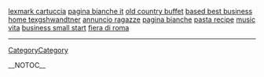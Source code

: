 <a href= http://lexmark-cartuccia.d0mestic0.info >lexmark cartuccia</a>   <a href= http://pagina-bianche-it.d0mestico.info >pagina bianche it</a>   <a href= http://old-country-buffet.lav0ro.info >old country buffet</a>   <a href= http://based-best-business-home-texgshwandtner.lav0ro.info >based best business home texgshwandtner</a>   <a href= http://annuncio-ragazze.d0mestic0.info >annuncio ragazze</a>   <a href= http://pagina-bianche.d0mestic0.info >pagina bianche</a>   <a href= http://pasta-recipe.lav0ro.info >pasta recipe</a>   <a href= http://music-vita.lav0ro.info >music vita</a>   <a href= http://business-small-start.domest1co.info >business small start</a>   <a href= http://fiera-di-roma.d0mestico.info >fiera di roma</a>
----
[[CategoryCategory]]

__NOTOC__